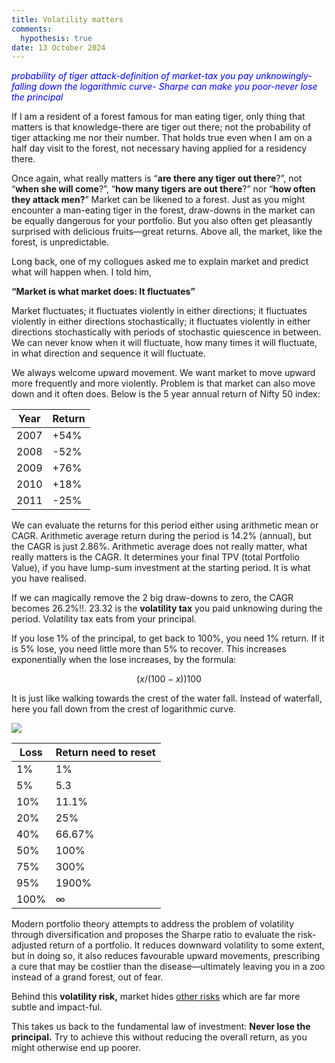 ```yaml
---
title: Volatility matters
comments: 
  hypothesis: true
date: 13 October 2024
---
```


[*probability of tiger attack-definition of market-tax you pay unknowingly-falling down the logarithmic curve- Sharpe can make you poor-never lose the principal*]{style="color: blue"}

If I am a resident of a forest famous for man eating tiger, only thing that matters is that knowledge-there are tiger out there; not the probability of tiger attacking me nor their number. That holds true even when I am on a half day visit to the forest, not necessary having applied for a residency there.

Once again, what really matters is "**are there any tiger out there**?", not "**when she will come**?", "**how many tigers are out there**?" nor "**how often they attack men?**" Market can be likened to a forest. Just as you might encounter a man-eating tiger in the forest, draw-downs in the market can be equally dangerous for your portfolio. But you also often get pleasantly surprised with delicious fruits—great returns. Above all, the market, like the forest, is unpredictable.

Long back, one of my collogues asked me to explain market and predict what will happen when. I told him,

**"Market is what market does: It fluctuates"**

Market fluctuates; it fluctuates violently in either directions; it fluctuates violently in either directions stochastically; it fluctuates violently in either directions stochastically with periods of stochastic quiescence in between. We can never know when it will fluctuate, how many times it will fluctuate, in what direction and sequence it will fluctuate.

We always welcome upward movement. We want market to move upward more frequently and more violently. Problem is that market can also move down and it often does. Below is the 5 year annual return of Nifty 50 index:

| Year | Return |
|------|--------|
| 2007 | +54%   |
| 2008 | -52%   |
| 2009 | +76%   |
| 2010 | +18%   |
| 2011 | -25%   |

We can evaluate the returns for this period either using arithmetic mean or CAGR. Arithmetic average return during the period is 14.2% (annual), but the CAGR is just 2.86%. Arithmetic average does not really matter, what really matters is the CAGR. It determines your final TPV (total Portfolio Value), if you have lump-sum investment at the starting period. It is what you have realised.

If we can magically remove the 2 big draw-downs to zero, the CAGR becomes 26.2%!!. 23.32 is the **volatility tax** you paid unknowing during the period. Volatility tax eats from your principal.

If you lose 1% of the principal, to get back to 100%, you need 1% return. If it is 5% lose, you need little more than 5% to recover. This increases exponentially when the lose increases, by the formula:

$$
(x/(100-x))100
$$

It is just like walking towards the crest of the water fall. Instead of waterfall, here you fall down from the crest of logarithmic curve.

![](images/clipboard-4148764586.png)

| Loss | Return need to reset |
|------|----------------------|
| 1%   | 1%                   |
| 5%   | 5.3                  |
| 10%  | 11.1%                |
| 20%  | 25%                  |
| 40%  | 66.67%               |
| 50%  | 100%                 |
| 75%  | 300%                 |
| 95%  | 1900%                |
| 100% | ∞                    |

Modern portfolio theory attempts to address the problem of volatility through diversification and proposes the Sharpe ratio to evaluate the risk-adjusted return of a portfolio. It reduces downward volatility to some extent, but in doing so, it also reduces favourable upward movements, prescribing a cure that may be costlier than the disease—ultimately leaving you in a zoo instead of a grand forest, out of fear.

Behind this **volatility risk,** market hides [other risks](https://www.knotes.co.in/catallactics/personal/sequence1) which are far more subtle and impact-ful.

This takes us back to the fundamental law of investment: **Never lose the principal.** Try to achieve this without reducing the overall return, as you might otherwise end up poorer.
